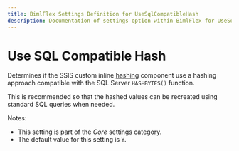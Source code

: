```yaml
---
title: BimlFlex Settings Definition for UseSqlCompatibleHash
description: Documentation of settings option within BimlFlex for UseSqlCompatibleHash
---
```

<head>
  <meta name="varigenceProduct" content="BimlFlex"></meta>
  <meta name="varigenceArticleType" content="Reference"></meta>
</head>

# Use SQL Compatible Hash

Determines if the SSIS custom inline [hashing](xref:bimlflex-concepts-hashing) component use a hashing approach compatible with the SQL Server `HASHBYTES()` function.

This is recommended so that the hashed values can be recreated using standard SQL queries when needed.

Notes:

* This setting is part of the *Core* settings category.
* The default value for this setting is `Y`.
